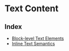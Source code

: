 
<Meta title="Development/Inventory of Things/Elements/Text/Index" />

# Text Content

## Index

- [Block-level Text Elements](?path=/story/development-inventory-of-things-elements-text-block-index--page)
- [Inline Text Semantics](?path=/story/development-inventory-of-things-elements-text-inline-index--page)
